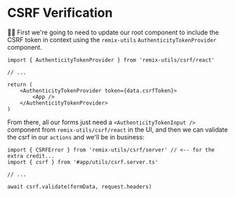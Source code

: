 # CSRF Verification

👨‍💼 First we're going to need to update our root component to include the CSRF
token in context using the `remix-utils` `AuthenticityTokenProvider` component.

```tsx
import { AuthenticityTokenProvider } from 'remix-utils/csrf/react'

// ...

return (
	<AuthenticityTokenProvider token={data.csrfToken}>
		<App />
	</AuthenticityTokenProvider>
)
```

From there, all our forms just need a `<AuthenticityTokenInput />` component
from `remix-utils/csrf/react` in the UI, and then we can validate the csrf in
our `actions` and we'll be in business:

```tsx
import { CSRFError } from 'remix-utils/csrf/server' // <-- for the extra credit...
import { csrf } from '#app/utils/csrf.server.ts'

// ...

await csrf.validate(formData, request.headers)
```
